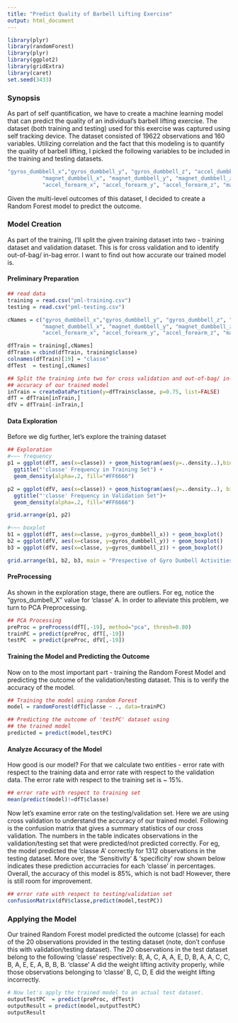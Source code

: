 ```yaml
---
title: "Predict Quality of Barbell Lifting Exercise"
output: html_document
---
```


```r
library(plyr)
library(randomForest)
library(plyr)
library(ggplot2)
library(gridExtra)
library(caret)
set.seed(3433)
```

### Synopsis
As part of self quantification, we have to create a machine learning model that can predict the quality of an individual's barbell lifting exercise. The dataset (both training and testing) used for this exercise was captured using self tracking device. The dataset consisted of 19622 observations and 160 variables. Utilizing correlation and the fact that this modeling is to quantify the quality of barbell lifting, I picked the following variables to be included in the training and testing datasets.
```r
"gyros_dumbbell_x","gyros_dumbbell_y", "gyros_dumbbell_z", "accel_dumbbell_x", "accel_dumbbell_y", "accel_dumbbell_z",
           "magnet_dumbbell_x", "magnet_dumbbell_y", "magnet_dumbbell_z", "gyros_forearm_x", "gyros_forearm_y", "gyros_forearm_z",
           "accel_forearm_x", "accel_forearm_y", "accel_forearm_z", "magnet_forearm_x", "magnet_forearm_y", "magnet_forearm_z"
```

Given the multi-level outcomes of this dataset, I decided to create a Random Forest model to predict the outcome.

### Model Creation
As part of the training, I'll split the given training dataset into two - training dataset and validation dataset. This is for cross validation and to identify out-of-bag/ in-bag error. I want to find out how accurate our trained model is.

#### Preliminary Preparation
```r
## read data
training = read.csv("pml-training.csv") 
testing = read.csv("pml-testing.csv") 

cNames = c("gyros_dumbbell_x","gyros_dumbbell_y", "gyros_dumbbell_z", "accel_dumbbell_x", "accel_dumbbell_y", "accel_dumbbell_z",
           "magnet_dumbbell_x", "magnet_dumbbell_y", "magnet_dumbbell_z", "gyros_forearm_x", "gyros_forearm_y", "gyros_forearm_z",
           "accel_forearm_x", "accel_forearm_y", "accel_forearm_z", "magnet_forearm_x", "magnet_forearm_y", "magnet_forearm_z")

dfTrain = training[,cNames]
dfTrain = cbind(dfTrain, training$classe)
colnames(dfTrain)[19] = "classe"
dfTest  = testing[,cNames]

## Split the training into two for cross validation and out-of-bag/ in-bag error. In other words, I want to find out the
## accuracy of our trained model
inTrain = createDataPartition(y=dfTrain$classe, p=0.75, list=FALSE)
dfT = dfTrain[inTrain,]
dfV = dfTrain[-inTrain,]
```

#### Data Exploration
Before we dig further, let's explore the training dataset
```r
## Exploration
#~~~ frequency
p1 = ggplot(dfT, aes(x=classe)) + geom_histogram(aes(y=..density..),binwidth=.2, colour="black", fill="white") + 
  ggtitle("'classe' Frequency in Training Set") +  
  geom_density(alpha=.2, fill="#FF6666")

p2 = ggplot(dfV, aes(x=classe)) + geom_histogram(aes(y=..density..), binwidth=.2, colour="black", fill="white") + 
  ggtitle("'classe' Frequency in Validation Set")+  
  geom_density(alpha=.2, fill="#FF6666")

grid.arrange(p1, p2)

#~~~ boxplot
b1 = ggplot(dfT, aes(x=classe, y=gyros_dumbbell_x)) + geom_boxplot() 
b2 = ggplot(dfV, aes(x=classe, y=gyros_dumbbell_y)) + geom_boxplot()
b3 = ggplot(dfV, aes(x=classe, y=gyros_dumbbell_z)) + geom_boxplot()

grid.arrange(b1, b2, b3, main = "Prespective of Gyro Dumbell Activities") # notice the outliers; hoping PCA processing should smooth that out.
```

#### PreProcessing
As shown in the exploration stage, there are outliers. For eg, notice the "gyros_dumbell_X" value for 'classe' A. In order to alleviate this problem, we turn to PCA Preprocessing.

```r
## PCA Processing
preProc = preProcess(dfT[,-19], method="pca", thresh=0.80)
trainPC = predict(preProc, dfT[,-19])
testPC  = predict(preProc, dfV[,-19])

```

#### Training the Model and Predicting the Outcome
Now on to the most important part - training the Random Forest Model and predicting the outcome of the validation/testing dataset. This is to verify the accuracy of the model.
```r
## Training the model using random Forest
model = randomForest(dfT$classe ~ ., data=trainPC)

## Predicting the outcome of 'testPC' dataset using
## the trained model
predicted = predict(model,testPC)
```

#### Analyze Accuracy of the Model
How good is our model? For that we calculate two entities - error rate with respect to the training data and error rate with respect to the validation data.
The error rate with respect to the training set is ~ 15%. 
```r
## error rate with respect to training set
mean(predict(model)!=dfT$classe)
```


Now let's examine error rate on the testing/validation set. Here we are using cross validation to understand the accuracy of our trained model. Following is the confusion matrix that gives a summary statistics of our cross validation. The numbers in the table indicates observations in the validation/testing set that were predicted/not predicted correctly. For eg, the model predicted the 'classe A' correctly for 1312 observations in the testing dataset. More over, the 'Sensitivity' & 'specificity' row shown below indicates these prediction accurracies for each 'classe' in percentages. Overall, the accuracy of this model is 85%, which is not bad! However, there is still room for improvement.
```r

## error rate with respect to testing/validation set
confusionMatrix(dfV$classe,predict(model,testPC))
```


### Applying the Model
Our trained Random Forest model predicted the outcome (classe) for each of the 20 observations provided in the testing dataset (note, don't confuse this with validation/testing dataset). The 20 observations in the test dataset belong to the following 'classe' respectively: B, A, C, A, A, E, D, B, A, A, C, C, B, A, E, E, A, B, B, B. 'classe' A did the weight lifting activity properly, while those observations belonging to 'classe' B, C, D, E did the weight lifting incorrectly.

```r
# Now let's apply the trained model to an actual test dataset. 
outputTestPC  = predict(preProc, dfTest)
outputResult = predict(model,outputTestPC)
outputResult

```


